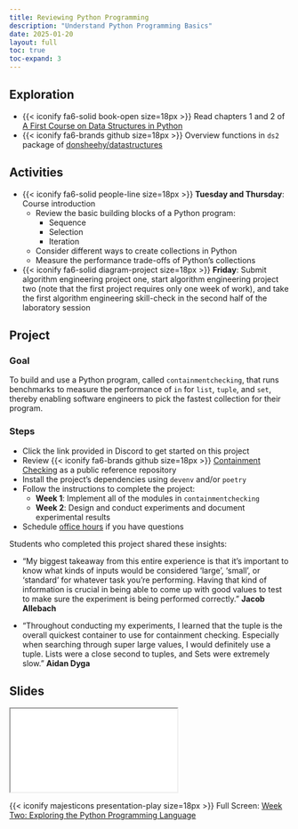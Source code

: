```yaml
---
title: Reviewing Python Programming
description: "Understand Python Programming Basics"
date: 2025-01-20
layout: full
toc: true
toc-expand: 3
---
```


## Exploration

- {{< iconify fa6-solid book-open size=18px >}} Read chapters 1 and 2 of [A
First Course on Data Structures in
Python](https://donsheehy.github.io/datastructures/)
- {{< iconify fa6-brands github size=18px >}} Overview functions in `ds2`
package of
[donsheehy/datastructures](https://github.com/donsheehy/datastructures)

## Activities

- {{< iconify fa6-solid people-line size=18px >}} **Tuesday and Thursday**:
Course introduction
  - Review the basic building blocks of a Python program:
    - Sequence
    - Selection
    - Iteration
  - Consider different ways to create collections in Python
  - Measure the performance trade-offs of Python's collections
- {{< iconify fa6-solid diagram-project size=18px >}} **Friday**: Submit
algorithm engineering project one, start algorithm engineering project two
(note that the first project requires only one week of work), and take the first
algorithm engineering skill-check in the second half of the laboratory session

## Project

### Goal

To build and use a Python program, called `containmentchecking`, that runs
benchmarks to measure the performance of `in` for `list`, `tuple`, and `set`,
thereby enabling software engineers to pick the fastest collection for their
program.

### Steps

- Click the link provided in Discord to get started on this project
- Review {{< iconify fa6-brands github size=18px >}} [Containment
Checking](https://github.com/Algorithmology/containment-checking-starter) as a
public reference repository
- Install the project's dependencies using `devenv` and/or `poetry`
- Follow the instructions to complete the project:
  - **Week 1**: Implement all of the modules in `containmentchecking`
  - **Week 2**: Design and conduct experiments and document experimental
  results
- Schedule [office hours](https://www.gregorykapfhammer.com/schedule/) if you
have questions

::: {.callout-note appearance="minimal" title="Student Insights" collapse="false"}
Students who completed this project shared these insights:

- "My biggest takeaway from this entire experience is that it's important to
know what kinds of inputs would be considered 'large', 'small', or 'standard'
for whatever task you're performing. Having that kind of information is crucial
in being able to come up with good values to test to make sure the experiment is
being performed correctly." **Jacob Allebach**

- "Throughout conducting my experiments, I learned that the tuple is the overall
quickest container to use for containment checking. Especially when searching
through super large values, I would definitely use a tuple. Lists were a close
second to tuples, and Sets were extremely slow." **Aidan Dyga**

:::

## Slides

```{=html}
<iframe class="slide-deck" src="../../slides/weektwo/"></iframe>
```

{{< iconify majesticons presentation-play size=18px >}} Full Screen: [Week Two: Exploring the Python Programming Language](../../slides/weektwo/)
